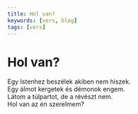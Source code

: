 ```yaml
---
title: Hol van?
keywords: [vers, blog]
tags: [vers]
---
```


# Hol van?

Egy Istenhez beszélek akiben nem hiszek.  
Egy álmot kergetek és démonok engem.  
Látom a túlpartot, de a révészt nem.  
Hol van az én szerelmem?
